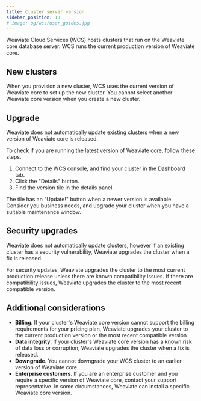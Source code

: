 ```yaml
---
title: Cluster server version
sidebar_position: 10
# image: og/wcs/user_guides.jpg
---
```


Weaviate Cloud Services (WCS) hosts clusters that run on the Weaviate core database server. WCS runs the current production version of Weaviate core. 

## New clusters

When you provision a new cluster, WCS uses the current version of Weaviate core to set up the new cluster. You cannot select another Weaviate core version when you create a new cluster. 

## Upgrade

Weaviate does not automatically update existing clusters when a new version of Weaviate core is released. 

To check if you are running the latest version of Weaviate core, follow these steps. 

1. Connect to the WCS console, and find your cluster in the Dashboard tab.
1. Click the "Details" button.
1. Find the version tile in the details panel. 

The tile has an "Update!" button when a newer version is available. Consider you business needs, and upgrade your cluster when you have a suitable maintenance window.  

## Security upgrades

 Weaviate does not automatically update clusters, however if an existing cluster has a security vulnerability, Weaviate upgrades the cluster when a fix is released.
 
 For security updates, Weaviate upgrades the cluster to the most current production release unless there are known compatibility issues. If there are compatibility issues, Weaviate upgrades the cluster to the most recent compatible version. 

## Additional considerations

- **Billing**. If your cluster's Weaviate core version cannot support the billing requirements for your pricing plan, Weaviate upgrades your cluster to the current production version or the most recent compatible version. 
- **Data integrity**. If your cluster's Weaviate core version has a known risk of data loss or corruption, Weaviate upgrades the cluster when a fix is released.
- **Downgrade**. You cannot downgrade your WCS cluster to an earlier version of Weaviate core.
- **Enterprise customers**. If you are an enterprise customer and you require a specific version of Weaviate core, contact your support representative. In some circumstances, Weaviate can install a specific Weaviate core version.